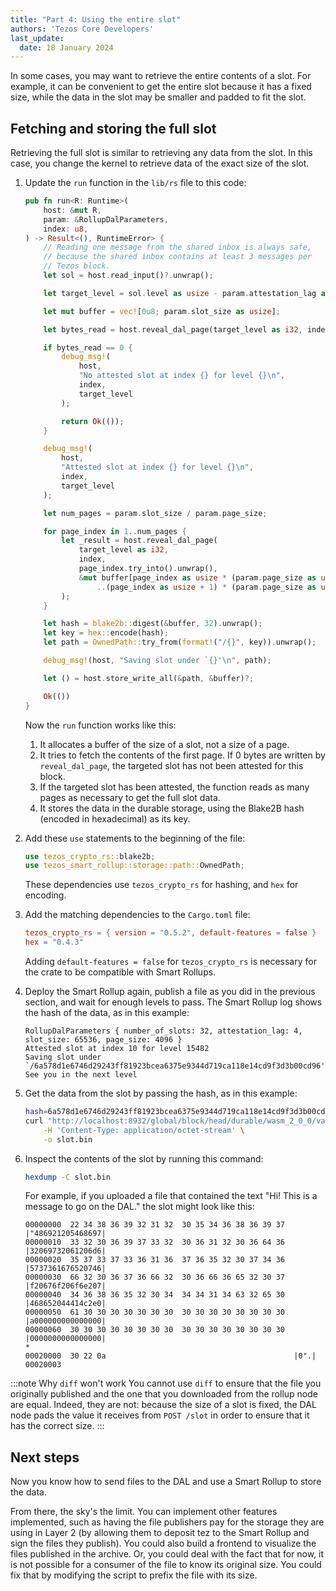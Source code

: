 ```yaml
---
title: "Part 4: Using the entire slot"
authors: 'Tezos Core Developers'
last_update:
  date: 18 January 2024
---
```


In some cases, you may want to retrieve the entire contents of a slot.
For example, it can be convenient to get the entire slot because it has a fixed size, while the data in the slot may be smaller and padded to fit the slot.

## Fetching and storing the full slot

Retrieving the full slot is similar to retrieving any data from the slot.
In this case, you change the kernel to retrieve data of the exact size of the slot.

1. Update the `run` function in the `lib/rs` file to this code:

   ```rust
   pub fn run<R: Runtime>(
       host: &mut R,
       param: &RollupDalParameters,
       index: u8,
   ) -> Result<(), RuntimeError> {
       // Reading one message from the shared inbox is always safe,
       // because the shared inbox contains at least 3 messages per
       // Tezos block.
       let sol = host.read_input()?.unwrap();

       let target_level = sol.level as usize - param.attestation_lag as usize;

       let mut buffer = vec![0u8; param.slot_size as usize];

       let bytes_read = host.reveal_dal_page(target_level as i32, index, 0, &mut buffer)?;

       if bytes_read == 0 {
           debug_msg!(
               host,
               "No attested slot at index {} for level {}\n",
               index,
               target_level
           );

           return Ok(());
       }

       debug_msg!(
           host,
           "Attested slot at index {} for level {}\n",
           index,
           target_level
       );

       let num_pages = param.slot_size / param.page_size;

       for page_index in 1..num_pages {
           let _result = host.reveal_dal_page(
               target_level as i32,
               index,
               page_index.try_into().unwrap(),
               &mut buffer[page_index as usize * (param.page_size as usize)
                   ..(page_index as usize + 1) * (param.page_size as usize)],
           );
       }

       let hash = blake2b::digest(&buffer, 32).unwrap();
       let key = hex::encode(hash);
       let path = OwnedPath::try_from(format!("/{}", key)).unwrap();

       debug_msg!(host, "Saving slot under `{}'\n", path);

       let () = host.store_write_all(&path, &buffer)?;

       Ok(())
   }
   ```

   Now the `run` function works like this:

      1. It allocates a buffer of the size of a slot, not a size of a page.
      1. It tries to fetch the contents of the first page.
      If 0 bytes are written by `reveal_dal_page`, the targeted slot has not been
   attested for this block.
      1. If the targeted slot has been attested, the function reads as many pages as necessary to get the full slot data.
      1. It stores the data in the durable storage, using the Blake2B hash (encoded in hexadecimal) as its key.

1. Add these `use` statements to the beginning of the file:

   ```rust
   use tezos_crypto_rs::blake2b;
   use tezos_smart_rollup::storage::path::OwnedPath;
   ```

   These dependencies use `tezos_crypto_rs` for hashing, and `hex` for encoding.

1. Add the matching dependencies to the `Cargo.toml` file:

   ```toml
   tezos_crypto_rs = { version = "0.5.2", default-features = false }
   hex = "0.4.3"
   ```

   Adding `default-features = false` for `tezos_crypto_rs` is necessary for the crate to be compatible with Smart Rollups.

1. Deploy the Smart Rollup again, publish a file as you did in the previous section, and wait for enough levels to pass.
The Smart Rollup log shows the hash of the data, as in this example:

   ```
   RollupDalParameters { number_of_slots: 32, attestation_lag: 4, slot_size: 65536, page_size: 4096 }
   Attested slot at index 10 for level 15482
   Saving slot under `/6a578d1e6746d29243ff81923bcea6375e9344d719ca118e14cd9f3d3b00cd96'
   See you in the next level
   ```

1. Get the data from the slot by passing the hash, as in this example:

   ```bash
   hash=6a578d1e6746d29243ff81923bcea6375e9344d719ca118e14cd9f3d3b00cd96
   curl "http://localhost:8932/global/block/head/durable/wasm_2_0_0/value?key=/${hash}" \
       -H 'Content-Type: application/octet-stream' \
       -o slot.bin
   ```

1. Inspect the contents of the slot by running this command:

   ```bash
   hexdump -C slot.bin
   ```

   For example, if you uploaded a file that contained the text "Hi! This is a message to go on the DAL." the slot might look like this:

   ```
   00000000  22 34 38 36 39 32 31 32  30 35 34 36 38 36 39 37  |"486921205468697|
   00000010  33 32 30 36 39 37 33 32  30 36 31 32 30 36 64 36  |32069732061206d6|
   00000020  35 37 33 37 33 36 31 36  37 36 35 32 30 37 34 36  |5737361676520746|
   00000030  66 32 30 36 37 36 66 32  30 36 66 36 65 32 30 37  |f20676f206f6e207|
   00000040  34 36 38 36 35 32 30 34  34 34 31 34 63 32 65 30  |468652044414c2e0|
   00000050  61 30 30 30 30 30 30 30  30 30 30 30 30 30 30 30  |a000000000000000|
   00000060  30 30 30 30 30 30 30 30  30 30 30 30 30 30 30 30  |0000000000000000|
   *
   00020000  30 22 0a                                          |0".|
   00020003
   ```

:::note Why `diff` won't work
You cannot use `diff` to ensure that the file you originally published and the one that you downloaded from the rollup node are equal.
Indeed, they are not: because the size of a slot is fixed, the DAL node pads the value it receives from `POST /slot` in order to ensure that it has the correct size.
:::

## Next steps

Now you know how to send files to the DAL and use a Smart Rollup to store the data.

From there, the sky's the limit.
You can implement other features implemented, such as having the file publishers pay for the storage they are using in Layer 2 (by allowing them to deposit tez to the Smart Rollup and sign the files they publish).
You could also build a frontend to visualize the files published in the archive.
Or, you could deal with the fact that for now, it is not possible
for a consumer of the file to know its original size.
You could fix that by modifying the script to prefix the file with its size.
